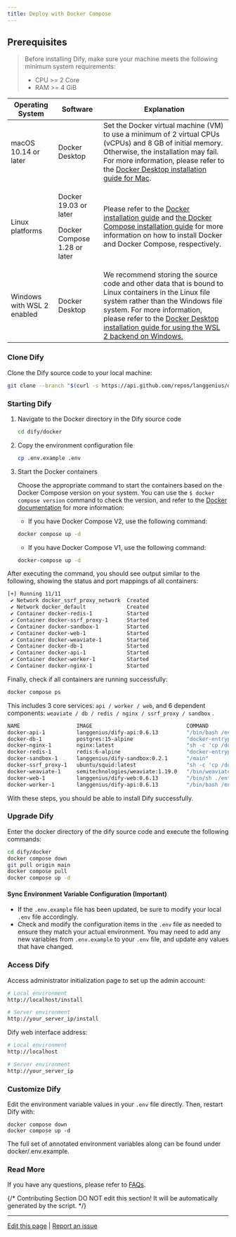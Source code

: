 ```yaml
---
title: Deploy with Docker Compose
---
```



## Prerequisites

> Before installing Dify, make sure your machine meets the following minimum system requirements:
>
> * CPU >= 2 Core
> * RAM >= 4 GiB

<table>
  <thead>
    <tr>
      <th>Operating System</th>
      <th>Software</th>
      <th>Explanation</th>
    </tr>
  </thead>
  <tbody>
    <tr>
      <td>macOS 10.14 or later</td>
      <td>Docker Desktop</td>
      <td>Set the Docker virtual machine (VM) to use a minimum of 2 virtual CPUs (vCPUs) and 8 GB of initial memory. Otherwise, the installation may fail. For more information, please refer to the <a href="https://docs.docker.com/desktop/mac/install/">Docker Desktop installation guide for Mac</a>.</td>
    </tr>
    <tr>
      <td>Linux platforms</td>
      <td>
        <p>Docker 19.03 or later</p>
        <p>Docker Compose 1.28 or later</p>
      </td>
      <td>Please refer to the <a href="https://docs.docker.com/engine/install/">Docker installation guide</a> and <a href="https://docs.docker.com/compose/install/">the Docker Compose installation guide</a> for more information on how to install Docker and Docker Compose, respectively.</td>
    </tr>
    <tr>
      <td>Windows with WSL 2 enabled</td>
      <td>Docker Desktop</td>
      <td>We recommend storing the source code and other data that is bound to Linux containers in the Linux file system rather than the Windows file system. For more information, please refer to the <a href="https://docs.docker.com/desktop/windows/install/#wsl-2-backend">Docker Desktop installation guide for using the WSL 2 backend on Windows.</a></td>
    </tr>
  </tbody>
</table>

### Clone Dify

Clone the Dify source code to your local machine:

```bash
git clone --branch "$(curl -s https://api.github.com/repos/langgenius/dify/releases/latest | jq -r .tag_name)" https://github.com/langgenius/dify.git
```

### Starting Dify

1.  Navigate to the Docker directory in the Dify source code

    ```bash
    cd dify/docker
    ```
2.  Copy the environment configuration file

    ```bash
    cp .env.example .env
    ```
3.  Start the Docker containers

    Choose the appropriate command to start the containers based on the Docker Compose version on your system. You can use the `$ docker compose version` command to check the version, and refer to the [Docker documentation](https://docs.docker.com/compose/install/) for more information:

    * If you have Docker Compose V2, use the following command:

    ```bash
    docker compose up -d
    ```

    * If you have Docker Compose V1, use the following command:

    ```bash
    docker-compose up -d
    ```

After executing the command, you should see output similar to the following, showing the status and port mappings of all containers:

```bash
[+] Running 11/11
 ✔ Network docker_ssrf_proxy_network  Created                                                                 0.1s 
 ✔ Network docker_default             Created                                                                 0.0s 
 ✔ Container docker-redis-1           Started                                                                 2.4s 
 ✔ Container docker-ssrf_proxy-1      Started                                                                 2.8s 
 ✔ Container docker-sandbox-1         Started                                                                 2.7s 
 ✔ Container docker-web-1             Started                                                                 2.7s 
 ✔ Container docker-weaviate-1        Started                                                                 2.4s 
 ✔ Container docker-db-1              Started                                                                 2.7s 
 ✔ Container docker-api-1             Started                                                                 6.5s 
 ✔ Container docker-worker-1          Started                                                                 6.4s 
 ✔ Container docker-nginx-1           Started                                                                 7.1s
```

Finally, check if all containers are running successfully:

```bash
docker compose ps
```

This includes 3 core services: `api / worker / web`, and 6 dependent components: `weaviate / db / redis / nginx / ssrf_proxy / sandbox` .

```bash
NAME                  IMAGE                              COMMAND                   SERVICE      CREATED              STATUS                        PORTS
docker-api-1          langgenius/dify-api:0.6.13         "/bin/bash /entrypoi…"   api          About a minute ago   Up About a minute             5001/tcp
docker-db-1           postgres:15-alpine                 "docker-entrypoint.s…"   db           About a minute ago   Up About a minute (healthy)   5432/tcp
docker-nginx-1        nginx:latest                       "sh -c 'cp /docker-e…"   nginx        About a minute ago   Up About a minute             0.0.0.0:80->80/tcp, :::80->80/tcp, 0.0.0.0:443->443/tcp, :::443->443/tcp
docker-redis-1        redis:6-alpine                     "docker-entrypoint.s…"   redis        About a minute ago   Up About a minute (healthy)   6379/tcp
docker-sandbox-1      langgenius/dify-sandbox:0.2.1      "/main"                   sandbox      About a minute ago   Up About a minute             
docker-ssrf_proxy-1   ubuntu/squid:latest                "sh -c 'cp /docker-e…"   ssrf_proxy   About a minute ago   Up About a minute             3128/tcp
docker-weaviate-1     semitechnologies/weaviate:1.19.0   "/bin/weaviate --hos…"   weaviate     About a minute ago   Up About a minute             
docker-web-1          langgenius/dify-web:0.6.13         "/bin/sh ./entrypoin…"   web          About a minute ago   Up About a minute             3000/tcp
docker-worker-1       langgenius/dify-api:0.6.13         "/bin/bash /entrypoi…"   worker       About a minute ago   Up About a minute             5001/tcp
```

With these steps, you should be able to install Dify successfully.

### Upgrade Dify

Enter the docker directory of the dify source code and execute the following commands:

```bash
cd dify/docker
docker compose down
git pull origin main
docker compose pull
docker compose up -d
```

#### Sync Environment Variable Configuration (Important)

* If the `.env.example` file has been updated, be sure to modify your local `.env` file accordingly.
* Check and modify the configuration items in the `.env` file as needed to ensure they match your actual environment. You may need to add any new variables from `.env.example` to your `.env` file, and update any values that have changed.

### Access Dify

Access administrator initialization page to set up the admin account:

```bash
# Local environment
http://localhost/install

# Server environment
http://your_server_ip/install
```

Dify web interface address:

```bash
# Local environment
http://localhost

# Server environment
http://your_server_ip
```

### Customize Dify

Edit the environment variable values in your `.env` file directly. Then, restart Dify with:

```
docker compose down
docker compose up -d
```

The full set of annotated environment variables along can be found under docker/.env.example.

### Read More

If you have any questions, please refer to [FAQs](/en/getting-started/install-self-hosted/faqs).

{/*
Contributing Section
DO NOT edit this section!
It will be automatically generated by the script.
*/}

---

[Edit this page](https://github.com/langgenius/dify-docs/edit/main/en/getting-started/install-self-hosted/docker-compose.mdx) | [Report an issue](https://github.com/langgenius/dify-docs/issues/new?template=docs.yml)

